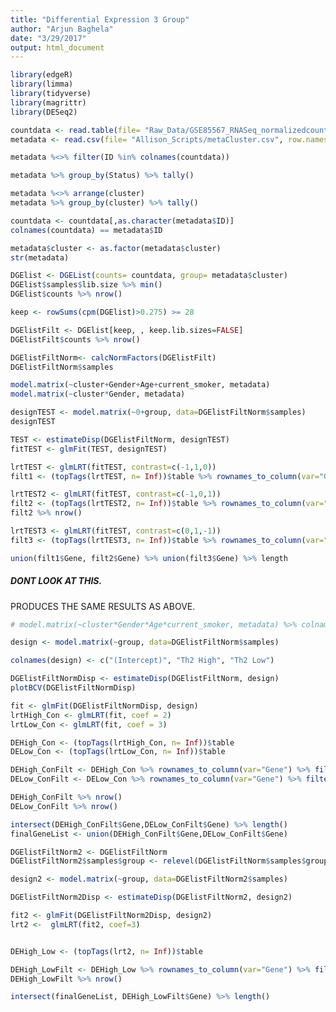 ```yaml
---
title: "Differential Expression 3 Group"
author: "Arjun Baghela"
date: "3/29/2017"
output: html_document
---
```


```r
library(edgeR)
library(limma)
library(tidyverse)
library(magrittr)
library(DESeq2)
```

```r
countdata <- read.table(file= "Raw_Data/GSE85567_RNASeq_normalizedcounts.txt", check.names = FALSE)
metadata <- read.csv(file= "Allison_Scripts/metaCluster.csv", row.names = 1)

metadata %<>% filter(ID %in% colnames(countdata))

metadata %>% group_by(Status) %>% tally()

metadata %<>% arrange(cluster)
metadata %>% group_by(cluster) %>% tally()

countdata <- countdata[,as.character(metadata$ID)]
colnames(countdata) == metadata$ID

metadata$cluster <- as.factor(metadata$cluster)
str(metadata)
```

```r
DGElist <- DGEList(counts= countdata, group= metadata$cluster)
DGElist$samples$lib.size %>% min()
DGElist$counts %>% nrow()

keep <- rowSums(cpm(DGElist)>0.275) >= 28

DGElistFilt <- DGElist[keep, , keep.lib.sizes=FALSE]
DGElistFilt$counts %>% nrow()

DGElistFiltNorm<- calcNormFactors(DGElistFilt)
DGElistFiltNorm$samples
```


```r
model.matrix(~cluster+Gender+Age+current_smoker, metadata)
model.matrix(~cluster*Gender, metadata)


```









```r
designTEST <- model.matrix(~0+group, data=DGElistFiltNorm$samples)
designTEST

TEST <- estimateDisp(DGElistFiltNorm, designTEST)
fitTEST <- glmFit(TEST, designTEST)

lrtTEST <- glmLRT(fitTEST, contrast=c(-1,1,0))
filt1 <- (topTags(lrtTEST, n= Inf))$table %>% rownames_to_column(var="Gene") %>% filter(FDR <= .001)

lrtTEST2 <- glmLRT(fitTEST, contrast=c(-1,0,1))
filt2 <- (topTags(lrtTEST2, n= Inf))$table %>% rownames_to_column(var="Gene") %>% filter(FDR <= .25)
filt2 %>% nrow()

lrtTEST3 <- glmLRT(fitTEST, contrast=c(0,1,-1))
filt3 <- (topTags(lrtTEST3, n= Inf))$table %>% rownames_to_column(var="Gene") %>% filter(FDR <= .001)

union(filt1$Gene, filt2$Gene) %>% union(filt3$Gene) %>% length

```









##### DONT LOOK AT THIS. 




PRODUCES THE SAME RESULTS AS ABOVE. 
```r
# model.matrix(~cluster*Gender*Age*current_smoker, metadata) %>% colnames()

design <- model.matrix(~group, data=DGElistFiltNorm$samples)

colnames(design) <- c("(Intercept)", "Th2 High", "Th2 Low")

DGElistFiltNormDisp <- estimateDisp(DGElistFiltNorm, design)
plotBCV(DGElistFiltNormDisp)
```

```r
fit <- glmFit(DGElistFiltNormDisp, design)
lrtHigh_Con <- glmLRT(fit, coef = 2)
lrtLow_Con <- glmLRT(fit, coef = 3)

DEHigh_Con <- (topTags(lrtHigh_Con, n= Inf))$table
DELow_Con <- (topTags(lrtLow_Con, n= Inf))$table

DEHigh_ConFilt <- DEHigh_Con %>% rownames_to_column(var="Gene") %>% filter(FDR <= .25)
DELow_ConFilt <- DELow_Con %>% rownames_to_column(var="Gene") %>% filter(FDR <= .25)

DEHigh_ConFilt %>% nrow()
DELow_ConFilt %>% nrow()

intersect(DEHigh_ConFilt$Gene,DELow_ConFilt$Gene) %>% length()
finalGeneList <- union(DEHigh_ConFilt$Gene,DELow_ConFilt$Gene)
```

```r
DGElistFiltNorm2 <- DGElistFiltNorm
DGElistFiltNorm2$samples$group <- relevel(DGElistFiltNorm$samples$group, ref="2")

design2 <- model.matrix(~group, data=DGElistFiltNorm2$samples)

DGElistFiltNorm2Disp <- estimateDisp(DGElistFiltNorm2, design2)

fit2 <- glmFit(DGElistFiltNorm2Disp, design2)
lrt2 <-  glmLRT(fit2, coef=3)


DEHigh_Low <- (topTags(lrt2, n= Inf))$table

DEHigh_LowFilt <- DEHigh_Low %>% rownames_to_column(var="Gene") %>% filter(FDR <= .25)
DEHigh_LowFilt %>% nrow()

intersect(finalGeneList, DEHigh_LowFilt$Gene) %>% length()
```





